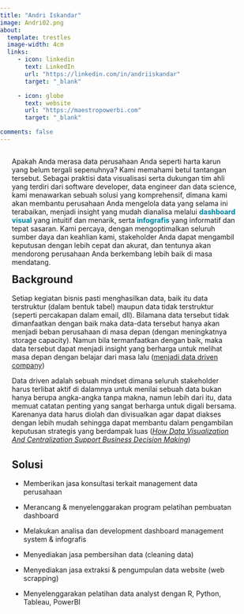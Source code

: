 ```yaml
---
title: "Andri Iskandar"
image: Andri02.png
about:
  template: trestles
  image-width: 4cm
  links:
     - icon: linkedin
       text: LinkedIn
       url: "https://linkedin.com/in/andriiskandar"
       target: "_blank"

     - icon: globe
       text: website
       url: "https://maestropowerbi.com"
       target: "_blank"

comments: false
---
```


```{=html}
<style>
/* CSS below applies ONLY to this .qmd file
   It makes the page fit the viewport and handles internal scrolling if needed.
*/

/* Ensure HTML and Body take full viewport height and hide overflow */
html, body {
  margin: 0;
  padding: 0;
  height: 100%; /* Make them fill the viewport */
  <!-- overflow: hidden; /* Hide scrollbars for the entire page */ -->
  display: flex; /* Use flexbox to manage internal layout for full height */
  flex-direction: column; /* Stack children vertically */
}

/* Make the Quarto navbar fixed height and not take up flex space */
.navbar {
  flex-shrink: 0; /* Don't shrink when space is limited */
}

/* Target Quarto's main content wrapper */
.quarto-page {
  flex-grow: 1; /* Allow this to grow and take all available space */
  display: flex; /* Use flexbox internally for its children */
  flex-direction: column; /* Stack children vertically */
  overflow: hidden; /* Hide overflow for the page content itself */
}

/* Target the specific column-page div for internal scrolling if content overflows */
.column-page {
  flex-grow: 1; /* Allow the content column to grow */
  overflow-y: hidden; /* **CHANGE TO 'auto' IF YOU WANT INTERNAL SCROLLING** */
  padding-bottom: 20px; /* Add some padding at the bottom */
  padding-left: var(--bs-gutter-x, 1.5rem); /* Preserve Quarto's default side padding */
  padding-right: var(--bs-gutter-x, 1.5rem);
}

/* Adjust top margin for H2 headings */
#background-section-title {
  margin-top: 0.5em !important; /* Start with a smaller value like 0.5em, or even 0 */
  /* You might also want to adjust margin-bottom if needed */
  /* margin-bottom: 0.5em; */
}


/* Optional: Make the image fit if it's too tall */
.about-entity-contents img {
  max-height: 50%;
  object-fit: contain;
}
</style>
```

::: column-page
Apakah Anda merasa data perusahaan Anda seperti harta karun yang belum tergali sepenuhnya? Kami memahami betul tantangan tersebut. Sebagai praktisi data visualisasi serta dukungan tim ahli yang terdiri dari software developer, data engineer dan data science, kami menawarkan sebuah solusi yang komprehensif, dimana kami akan membantu perusahaan Anda mengelola data yang selama ini terabaikan, menjadi insight yang mudah dianalisa melalui [dashboard visual]{style="color: #00809D;font-weight: bold;"} yang intuitif dan menarik, serta [infografis]{style="color: #00809D;font-weight: bold;"} yang informatif dan tepat sasaran. Kami percaya, dengan mengoptimalkan seluruh sumber daya dan keahlian kami, stakeholder Anda dapat mengambil keputusan dengan lebih cepat dan akurat, dan tentunya akan mendorong perusahaan Anda berkembang lebih baik di masa mendatang.

## Background {#background-section-title}

Setiap kegiatan bisnis pasti menghasilkan data, baik itu data terstruktur (dalam bentuk tabel) maupun data tidak terstruktur (seperti percakapan dalam email, dll). Bilamana data tersebut tidak dimanfaatkan dengan baik maka data-data tersebut hanya akan menjadi beban perusahaan di masa depan (dengan meningkatnya storage capacity). Namun bila termanfaatkan dengan baik, maka data tersebut dapat menjadi insight yang berharga untuk melihat masa depan dengan belajar dari masa lalu ([menjadi data driven company](https://www.instagram.com/hariankompas/reel/DGf0SHRNaE4/))

Data driven adalah sebuah mindset dimana seluruh stakeholder harus terlibat aktif di dalamnya untuk menilai sebuah data bukan hanya berupa angka-angka tanpa makna, namun lebih dari itu, data memuat catatan penting yang sangat berharga untuk digali bersama. Karenanya data harus diolah dan divisualkan agar dapat diakses dengan lebih mudah sehingga dapat membantu dalam pengambilan keputusan strategis yang berdampak luas ([*How Data Visualization And Centralization Support Business Decision Making*](https://www.forbes.com/councils/forbesagencycouncil/2024/10/16/how-data-visualization-and-centralization-support-business-decision-making/))

## Solusi

-   Memberikan jasa konsultasi terkait management data perusahaan

-   Merancang & menyelenggarakan program pelatihan pembuatan dashboard

-   Melakukan analisa dan development dashboard management system & infografis

-   Menyediakan jasa pembersihan data (cleaning data)

-   Menyediakan jasa extraksi & pengumpulan data website (web scrapping)

-   Menyelenggarakan pelatihan data analyst dengan R, Python, Tableau, PowerBI

    <p>

    </p>
:::
